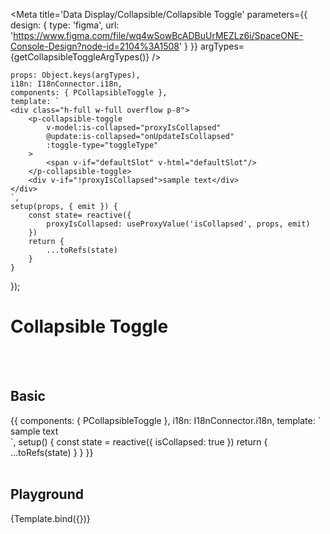 



<Meta title='Data Display/Collapsible/Collapsible Toggle' parameters={{
    design: {
        type: 'figma',
        url: 'https://www.figma.com/file/wq4wSowBcADBuUrMEZLz6i/SpaceONE-Console-Design?node-id=2104%3A1508'
    }
}} argTypes={getCollapsibleToggleArgTypes()} />


    props: Object.keys(argTypes),
    i18n: I18nConnector.i18n,
    components: { PCollapsibleToggle },
    template: `
    <div class="h-full w-full overflow p-8">
        <p-collapsible-toggle
            v-model:is-collapsed="proxyIsCollapsed"
            @update:is-collapsed="onUpdateIsCollapsed"
            :toggle-type="toggleType"
        >
            <span v-if="defaultSlot" v-html="defaultSlot"/>
        </p-collapsible-toggle>
        <div v-if="!proxyIsCollapsed">sample text</div>
    </div>
    `,
    setup(props, { emit }) {
        const state= reactive({
            proxyIsCollapsed: useProxyValue('isCollapsed', props, emit)
        })
        return {
            ...toRefs(state)
        }
    }
});


# Collapsible Toggle
<br/>
<br/>

## Basic

<Canvas>
    <Story name="Basic">
{{
    components: { PCollapsibleToggle },
    i18n: I18nConnector.i18n,
    template: `
    <div class="h-full w-full overflow p-8">
        <p-collapsible-toggle v-model:is-collapsed="isCollapsed" />
        <div v-if="!isCollapsed">sample text</div>
    </div>
    `,
    setup() {
        const state = reactive({
            isCollapsed: true
        })
        return {
            ...toRefs(state)
        }
    }
}}
    </Story>
</Canvas>

<br/>
<br/>

## Playground

<Canvas>
    <Story name="Playground">
        {Template.bind({})}
    </Story>
</Canvas>

<ArgsTable story="Playground"/>
